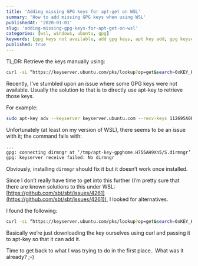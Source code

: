 ```yaml
---
title: 'Adding missing GPG keys for apt-get on WSL'
summary: 'How to add missing GPG keys when using WSL'
publishedAt: '2020-01-01'
slug: 'adding-missing-gpg-keys-for-apt-get-on-wsl'
categories: [wsl, windows, ubuntu, gpg]
keywords: [gpg keys not available, add gpg keys, apt key add, gpg keyserver receive failed, gpg, wsl, windows, ubuntu, gpg]
published: true
---
```


TL;DR: Retrieve the keys manually using:

```bash
curl -sL “https://keyserver.ubuntu.com/pks/lookup?op=get&search=0xKEY_HASH_GOES_HERE" | sudo apt-key add
```

Recently, I’ve stumbled upon an issue where some GPG keys were not available. Usually the solution to that is to directly use apt-key to retrieve those keys.

For example:

```bash
sudo apt-key adv --keyserver keyserver.ubuntu.com --recv-keys 112695A0E562B32A
```

Unfortunately (at least on my version of WSL), there seems to be an issue with it; the command fails with:

```bash
...
gpg: connecting dirmngr at ‘/tmp/apt-key-gpghome.H755AH9Xn5/S.dirmngr’ failed: IPC connect call failed
gpg: keyserver receive failed: No dirmngr
```

Obviously, installing `dirmngr` should fix it but it doesn’t work once installed.

Since I don’t really have time to get into this further (I’m pretty sure that there are known solutions to this under WSL: [https://github.com/sbt/sbt/issues/4261](https://github.com/sbt/sbt/issues/4261)), I looked for alternatives.

I found the following:

```bash
curl -sL “https://keyserver.ubuntu.com/pks/lookup?op=get&search=0xKEY_HASH_GOES_HERE" | sudo apt-key add
```

Basically we’re just downloading the key ourselves using curl and passing it to apt-key so that it can add it.

Time to get back to what I was trying to do in the first place.. What was it already? ;-)

<BlogPostSignature />
